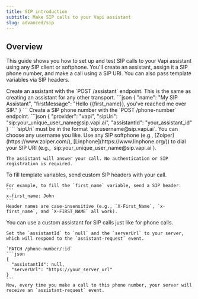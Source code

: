 ```yaml
---
title: SIP introduction
subtitle: Make SIP calls to your Vapi assistant
slug: advanced/sip
---
```


## Overview

This guide shows you how to set up and test SIP calls to your Vapi assistant using any SIP client or softphone. You'll create an assistant, assign it a SIP phone number, and make a call using a SIP URI. You can also pass template variables via SIP headers.

<Steps>
  <Step title="Create an assistant">
    Create an assistant with the `POST /assistant` endpoint. This is the same as creating an assistant for any other transport.
    ```json
    {
      "name": "My SIP Assistant",
      "firstMessage": "Hello {{first_name}}, you've reached me over SIP."
    }
    ```
  </Step>

  <Step title="Create a SIP phone number">
    Create a SIP phone number with the `POST /phone-number` endpoint.
    ```json
    {
      "provider": "vapi",
      "sipUri": "sip:your_unique_user_name@sip.vapi.ai",
      "assistantId": "your_assistant_id"
    }
    ```
    <Info>
      `sipUri` must be in the format `sip:username@sip.vapi.ai`. You can choose any username you like.
    </Info>
  </Step>

  <Step title="Start a SIP call">
    Use any SIP softphone (e.g., [Zoiper](https://www.zoiper.com/), [Linphone](https://www.linphone.org/)) to dial your SIP URI (e.g., `sip:your_unique_user_name@sip.vapi.ai`).
    
    The assistant will answer your call. No authentication or SIP registration is required.
  </Step>

  <Step title="Send SIP headers to fill template variables">
    To fill template variables, send custom SIP headers with your call.
    
    For example, to fill the `first_name` variable, send a SIP header:
    ```
    x-first_name: John
    ```
    Header names are case-insensitive (e.g., `X-First_Name`, `x-first_name`, and `X-FIRST_NAME` all work).
  </Step>

  <Step title="Use a custom assistant for each call">
    You can use a custom assistant for SIP calls just like for phone calls.
    
    Set the `assistantId` to `null` and the `serverUrl` to your server, which will respond to the `assistant-request` event.
    
    `PATCH /phone-number/:id`
    ```json
    {
      "assistantId": null,
      "serverUrl": "https://your_server_url"
    }
    ```
    Now, every time you make a call to this phone number, your server will receive an `assistant-request` event.
  </Step>
</Steps>
